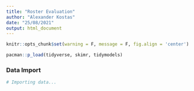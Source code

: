 ```yaml
---
title: "Roster Evaluation"
author: "Alexander Kostas"
date: "25/08/2021"
output: html_document
---
```


```r
knitr::opts_chunk$set(warning = F, message = F, fig.align = 'center')

pacman::p_load(tidyverse, skimr, tidymodels)
```


### Data Import
```r
# Importing data...
```

